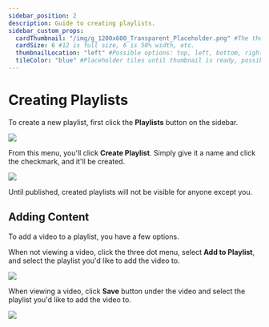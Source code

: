 ```yaml
---
sidebar_position: 2
description: Guide to creating playlists.
sidebar_custom_props:
  cardThumbnail: "/img/g_1200x600_Transparent_Placeholder.png" #The thumbnail on the category card.
  cardSize: 6 #12 is full size, 6 is 50% width, etc.
  thumbnailLocation: "left" #Possible options: top, left, bottom, right, none
  tileColor: "blue" #Placeholder tiles until thumbnail is ready, possible options: blue, cream, darkpurple, lightpurple, mauve, orange, pink, none
---
```


# Creating Playlists

To create a new playlist, first click the **Playlists** button on the sidebar.

![](/img/en/category-playlists3.png)

From this menu, you'll click **Create Playlist**. Simply give it a name and click the checkmark, and it'll be created.

![](/img/en/category-playlists4.png)

Until published, created playlists will not be visible for anyone except you.

## Adding Content

To add a video to a playlist, you have a few options.

When not viewing a video, click the three dot menu, select **Add to Playlist**, and select the playlist you'd like to add the video to.

![](/img/en/category-playlists5.png)

When viewing a video, click **Save** button under the video and select the playlist you'd like to add the video to.

![](/img/en/category-playlists6.png)
